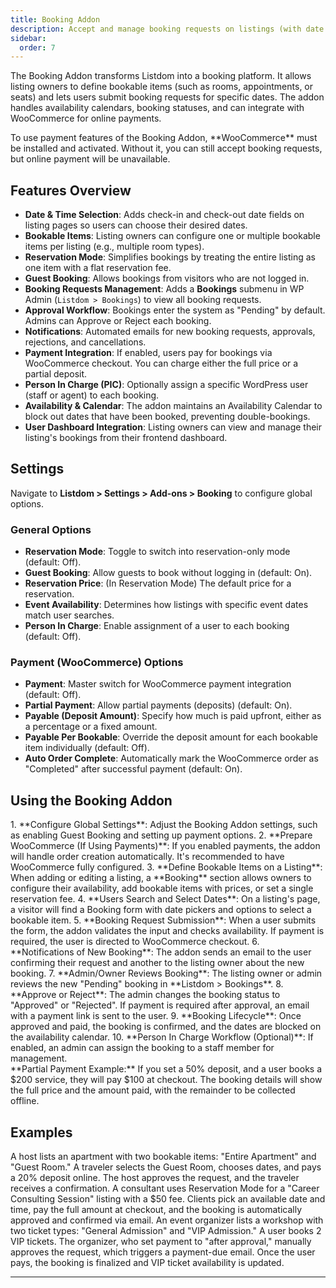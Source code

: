 ```yaml
---
title: Booking Addon
description: Accept and manage booking requests on listings (with date selection, availability management, and optional payments for reservations).
sidebar:
  order: 7
---
```


The Booking Addon <Badge text="Pro" /> transforms Listdom into a booking platform. It allows listing owners to define bookable items (such as rooms, appointments, or seats) and lets users submit booking requests for specific dates. The addon handles availability calendars, booking statuses, and can integrate with WooCommerce for online payments.

<Aside type="caution">
To use payment features of the Booking Addon, **WooCommerce** must be installed and activated. Without it, you can still accept booking requests, but online payment will be unavailable.
</Aside>

## Features Overview

- **Date & Time Selection**: Adds check-in and check-out date fields on listing pages so users can choose their desired dates.
- **Bookable Items**: Listing owners can configure one or multiple bookable items per listing (e.g., multiple room types).
- **Reservation Mode**: Simplifies bookings by treating the entire listing as one item with a flat reservation fee.
- **Guest Booking**: Allows bookings from visitors who are not logged in.
- **Booking Requests Management**: Adds a **Bookings** submenu in WP Admin (`Listdom > Bookings`) to view all booking requests.
- **Approval Workflow**: Bookings enter the system as "Pending" by default. Admins can Approve or Reject each booking.
- **Notifications**: Automated emails for new booking requests, approvals, rejections, and cancellations.
- **Payment Integration**: If enabled, users pay for bookings via WooCommerce checkout. You can charge either the full price or a partial deposit.
- **Person In Charge (PIC)**: Optionally assign a specific WordPress user (staff or agent) to each booking.
- **Availability & Calendar**: The addon maintains an Availability Calendar to block out dates that have been booked, preventing double-bookings.
- **User Dashboard Integration**: Listing owners can view and manage their listing's bookings from their frontend dashboard.

## Settings
Navigate to **Listdom > Settings > Add-ons > Booking** to configure global options.

### General Options
- **Reservation Mode**: Toggle to switch into reservation-only mode (default: Off).
- **Guest Booking**: Allow guests to book without logging in (default: On).
- **Reservation Price**: (In Reservation Mode) The default price for a reservation.
- **Event Availability**: Determines how listings with specific event dates match user searches.
- **Person In Charge**: Enable assignment of a user to each booking (default: Off).

### Payment (WooCommerce) Options
- **Payment**: Master switch for WooCommerce payment integration (default: Off).
- **Partial Payment**: Allow partial payments (deposits) (default: On).
- **Payable (Deposit Amount)**: Specify how much is paid upfront, either as a percentage or a fixed amount.
- **Payable Per Bookable**: Override the deposit amount for each bookable item individually (default: Off).
- **Auto Order Complete**: Automatically mark the WooCommerce order as "Completed" after successful payment (default: On).

## Using the Booking Addon
<Steps>
1. **Configure Global Settings**: Adjust the Booking Addon settings, such as enabling Guest Booking and setting up payment options.
2. **Prepare WooCommerce (If Using Payments)**: If you enabled payments, the addon will handle order creation automatically. It's recommended to have WooCommerce fully configured.
3. **Define Bookable Items on a Listing**: When adding or editing a listing, a **Booking** section allows owners to configure their availability, add bookable items with prices, or set a single reservation fee.
4. **Users Search and Select Dates**: On a listing's page, a visitor will find a Booking form with date pickers and options to select a bookable item.
5. **Booking Request Submission**: When a user submits the form, the addon validates the input and checks availability. If payment is required, the user is directed to WooCommerce checkout.
6. **Notifications of New Booking**: The addon sends an email to the user confirming their request and another to the listing owner about the new booking.
7. **Admin/Owner Reviews Booking**: The listing owner or admin reviews the new "Pending" booking in **Listdom > Bookings**.
8. **Approve or Reject**: The admin changes the booking status to "Approved" or "Rejected". If payment is required after approval, an email with a payment link is sent to the user.
9. **Booking Lifecycle**: Once approved and paid, the booking is confirmed, and the dates are blocked on the availability calendar.
10. **Person In Charge Workflow (Optional)**: If enabled, an admin can assign the booking to a staff member for management.
</Steps>

<Aside type="tip">
**Partial Payment Example:** If you set a 50% deposit, and a user books a $200 service, they will pay $100 at checkout. The booking details will show the full price and the amount paid, with the remainder to be collected offline.
</Aside>

## Examples
<CardGrid>
  <Card title="Vacation Rental Booking">
    A host lists an apartment with two bookable items: "Entire Apartment" and "Guest Room." A traveler selects the Guest Room, chooses dates, and pays a 20% deposit online. The host approves the request, and the traveler receives a confirmation.
  </Card>
  <Card title="Appointment Scheduling">
    A consultant uses Reservation Mode for a "Career Consulting Session" listing with a $50 fee. Clients pick an available date and time, pay the full amount at checkout, and the booking is automatically approved and confirmed via email.
  </Card>
  <Card title="Event Ticketing">
    An event organizer lists a workshop with two ticket types: "General Admission" and "VIP Admission." A user books 2 VIP tickets. The organizer, who set payment to "after approval," manually approves the request, which triggers a payment-due email. Once the user pays, the booking is finalized and VIP ticket availability is updated.
  </Card>
</CardGrid>

<LinkCard href="https://wordpress.org/plugins/listdom/" title="Listdom Plugin - Documentation" description="Refer to Listdom's documentation for how the core listing system works, which the Booking Addon builds upon." />

---